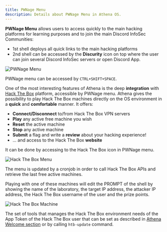 ```yaml
---
title: PWNage Menu
description: Details about PWNage Menu in Athena OS.
---
```


**PWNage Menu** allows users to access quickly to the main hacking platforms for learning purposes and to join the main Discord InfoSec Communities:
* 1st shell deploys all quick links to the main hacking platforms
* 2nd shell can be accessed by the **Discurity** icon on top where the user can join several Discord InfoSec servers or open Discord App.

![PWNage Menu](@assets/images/pwnage-menu.png)

PWNage menu can be accessed by `CTRL+SHIFT+SPACE`.

One of the most interesting features of Athena is the deep **integration** with [Hack The Box](https://app.hackthebox.com) platform, accessible by PWNage menu. Athena gives the possibility to play Hack The Box machines directly on the OS environment in a **quick** and **comfortable** manner. It offers:
* **Connect/Disconnect** to/from Hack The Box VPN servers
* **Play** any active free machine you wish
* **Reset** the active machine
* **Stop** any active machine
* **Submit** a flag and write a **review** about your hacking experience!
* ... and access to the Hack The Box **website**

It can be done by accessing to the Hack The Box icon in PWNage menu.

![Hack The Box Menu](@assets/images/hackthebox.png)

The menu is updated by a cronjob in order to call Hack The Box APIs and retrieve the last free active machines.

Playing with one of these machines will edit the PROMPT of the shell by showing the name of the laboratory, the target IP address, the attacker IP address, the Hack The Box username of the user and the prize points.

![Hack The Box Machine](@assets/images/htb-spawn.png)

The set of tools that manages the Hack The Box environment needs of the App Token of the Hack The Box user that can be set as described in [Athena Welcome section](/en/resources/athena-welcome/#htb-update) or by calling `htb-update` command.